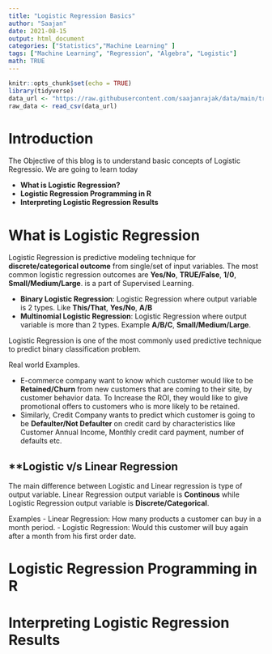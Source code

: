 ```yaml
---
title: "Logistic Regression Basics"
author: "Saajan"
date: 2021-08-15
output: html_document
categories: ["Statistics","Machine Learning" ]
tags: ["Machine Learning", "Regression", "Algebra", "Logistic"]
math: TRUE
---
```



```r
knitr::opts_chunk$set(echo = TRUE)
library(tidyverse)
data_url <- "https://raw.githubusercontent.com/saajanrajak/data/main/train_house_price.csv"
raw_data <- read_csv(data_url)
```



# **Introduction**

The Objective of this blog is to understand basic concepts of Logistic Regressio. We are going to learn today

- **What is Logistic Regression?**
- **Logistic Regression Programming in R**
- **Interpreting Logistic Regression Results**

# **What is Logistic Regression**

Logistic Regression is predictive modeling technique for **discrete/categorical outcome** from single/set of input variables. The most common logistic regression outcomes are **Yes/No**, **TRUE/False**, **1/0**, **Small/Medium/Large**.
 is a part of Supervised Learning. 
 
- **Binary Logistic Regression**: Logistic Regression where output variable is 2 types. Like **This/That**, **Yes/No**, **A/B**
- **Multinomial Logistic Regression**: Logistic Regression where output variable is more than 2 types. Example **A/B/C**, **Small/Medium/Large**. 


Logistic Regression is one of the most commonly used predictive technique to predict binary classification problem.

Real world Examples.

- E-commerce company want to know which customer would like to be **Retained/Churn** from new customers that are coming to their site, by  customer behavior data. To Increase the ROI, they would like to give promotional offers to customers who is more likely to be retained.
- Similarly, Credit Company wants to predict which customer is going to be **Defaulter/Not Defaulter** on credit card by characteristics like Customer Annual Income, Monthly credit card payment,  number of defaults etc.



## **Logistic v/s Linear Regression
 
The main difference between Logistic and Linear regression is type of output variable. Linear Regression output variable is **Continous** while Logistic Regression output variable is **Discrete/Categorical**.

Examples
- Linear Regression: How many products a customer can buy in a month period.
- Logistic Regression: Would this customer will buy again after a month from his first order date.





# **Logistic Regression Programming in R**

# **Interpreting Logistic Regression Results**
